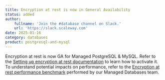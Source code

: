 ```yaml
---
title: Encryption at rest is now in General Availability
status: added
author:
    fullname: 'Join the #database channel on Slack.'
    url: 'https://slack.scaleway.com'
date: 2025-01-16
category: databases
product: postgresql-and-mysql
---
```


Encryption at rest is now GA for Managed PostgreSQL & MySQL. Refer to the [Setting up encryption at rest documentation](/managed-databases-for-postgresql-and-mysql/api-cli/setting-up-encryption-at-rest/) to learn how to activate it. To understand potential impacts on performance, refer to the [Encryption at rest performance benchmark](/managed-databases-for-postgresql-and-mysql/reference-content/encryption-at-rest-performance-benchmark/) performed by our Managed Databases team. 

